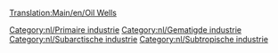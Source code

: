 [[Translation:Main/en/Oil Wells]]{{en/-}}
{{Template:Industrieën/Nl
|image=Oilwells.png
|name=Oliebronnen
|climates=[[Main/en/Klimaat/Nl#Gematigd|Gematigd]], [[Main/en/Klimaat/Nl#Subarctisch|Subarctisch]], [[Main/en/Klimaat/Nl#Subtropisch|Subtropisch]].
|accepts=Niets
|produces=[[Main/nl/Olie|Olie]]
|notes=Heeft de neiging om op te drogen na een aantal jaren gebruik.
}}


{{nl/Navbox Industrieën}}
[[Category:nl/Primaire industrie]]
[[Category:nl/Gematigde industrie]]
[[Category:nl/Subarctische industrie]]
[[Category:nl/Subtropische industrie]]